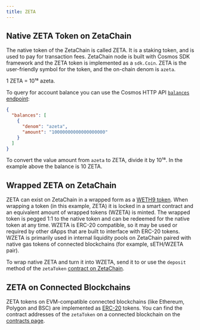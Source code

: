 ```yaml
---
title: ZETA
---
```



## Native ZETA Token on ZetaChain

The native token of the ZetaChain is called ZETA. It is a staking token, and is
used to pay for transaction fees. ZetaChain node is built with Cosmos SDK
framework and the ZETA token is implemented as a `sdk.Coin`. ZETA is the
user-friendly symbol for the token, and the on-chain denom is `azeta`.

1 ZETA = 10¹⁸ azeta.

To query for account balance you can use the Cosmos HTTP API
[`balances` endpoint](https://zetachain-athens.blockpi.network/lcd/v1/public/cosmos/bank/v1beta1/balances/zeta19nfaqu9wr0fktyyampva98ec025kjy0phww5um):

```json
{
  "balances": [
    {
      "denom": "azeta",
      "amount": "10000000000000000000"
    }
  ]
}
```

To convert the value amount from `azeta` to ZETA, divide it by 10¹⁸. In the
example above the balance is 10 ZETA.

## Wrapped ZETA on ZetaChain

ZETA can exist on ZetaChain in a wrapped form as a
[WETH9 token](https://github.com/zeta-chain/protocol-contracts/blob/main/contracts/zevm/WZETA.sol).
When wrapping a token (in this example, ZETA) it is locked in a smart contract
and an equivalent amount of wrapped tokens (WZETA) is minted. The wrapped token
is pegged 1:1 to the native token and can be redeemed for the native token at
any time. WZETA is ERC-20 compatible, so it may be used or required by other
dApps that are built to interface with ERC-20 tokens. WZETA is
primarily used in internal liquidity pools on ZetaChain paired with native gas
tokens of connected blockchains (for example, sETH/WZETA pair).

To wrap native ZETA and turn it into WZETA, send it to or use the `deposit`
method of the `zetaToken` [contract on ZetaChain](/reference/network/contracts).

## ZETA on Connected Blockchains

ZETA tokens on EVM-compatible connected blockchains (like Ethereum, Polygon and
BSC) are implemented as
[ERC-20](https://github.com/zeta-chain/protocol-contracts/blob/main/contracts/evm/Zeta.eth.sol)
tokens. You can find the contract addresses of the `zetaToken` on a connected
blockchain on the [contracts page](/reference/network/contracts).

<ZetaTokenTable />
